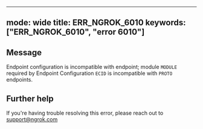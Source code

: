 
---
mode: wide
title: ERR_NGROK_6010
keywords: ["ERR_NGROK_6010", "error 6010"]
---

## Message
Endpoint configuration is incompatible with endpoint; module `MODULE` required by Endpoint Configuration `ECID` is incompatible with `PROTO` endpoints.




## Further help
If you're having trouble resolving this error, please reach out to [support@ngrok.com](mailto:support@ngrok.com?subject=Help%20with%20ERR_NGROK_6010)

